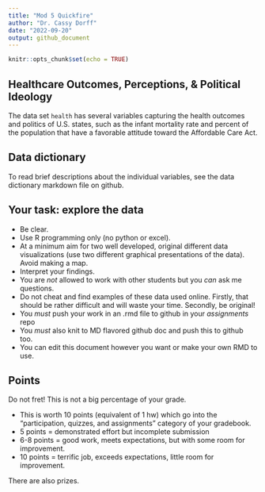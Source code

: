 ```yaml
---
title: "Mod 5 Quickfire"
author: "Dr. Cassy Dorff"
date: "2022-09-20"
output: github_document
---
```


```r
knitr::opts_chunk$set(echo = TRUE)
```

## Healthcare Outcomes, Perceptions, & Political Ideology

The data set `health` has several variables capturing the health outcomes and politics of U.S. states, such as the infant mortality rate and percent of the population that have a favorable attitude toward the Affordable Care Act. 

## Data dictionary 

To read brief descriptions about the individual variables, see the data dictionary markdown file on github.

## Your task: explore the data

- Be clear. 
- Use R programming only (no python or excel).
- At a minimum aim for two well developed, original different data visualizations (use two different graphical presentations of the data). Avoid making a map.
- Interpret your findings.
- You are *not* allowed to work with other students but you *can* ask me questions.
- Do not cheat and find examples of these data used online. Firstly, that should be rather difficult and will waste your time.  Secondly, be original! 
- You *must* push your work in an .rmd file to github in your *assignments* repo
- You *must* also knit to MD flavored github doc and push this to github too.
- You can edit this document however you want or make your own RMD to use.

## Points

Do not fret! This is not a big percentage of your grade. 

- This is worth 10 points (equivalent of 1 hw) which go into the "participation, quizzes, and assignments" category of your gradebook. 
- 5 points = demonstrated effort but incomplete submission
- 6-8 points = good work, meets expectations, but with some room for improvement.
- 10 points = terrific job, exceeds expectations, little room for improvement.

There are also prizes. 


